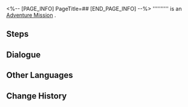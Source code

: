 <%-- [PAGE_INFO]
PageTitle=##
[END_PAGE_INFO] --%>
{{Stub|Dialogue.}}
{{Mission Infobox
|id            = 2020205
|title         = 
|image         = <!--Mission .png-->
|type          = Adventure
|event_name    = 
|chapter       = 
|requirements  = [[Adventure Mission]] ''[[Todd Riordan's Academic Research: Continued]]'' completed
|summary       = <!--official mission summary from Fate's Atlas-->
|characters    = Trailblazer
|startLocation = [[<!--starting world-->]] - [[<!--starting area-->]]
|world         = <!--starting world-->
|area          = <!--starting area-->
|prev          = Todd Riordan's Academic Research: Continued
|next          = 
|rewards       = 
}}
'''''''''' is an [[Adventure Mission]]<!--in [world]-->.

==Steps==


<!--
==Gameplay Notes==

--><!--
==Trial Character==

-->
==Dialogue==
{{Stub Dialogue}}
{{Dialogue Start}}
:{{tx}}
{{Dialogue End}}

==Other Languages==
{{Other Languages
|en   = 
|zhs  = 
|zht  = 
|ja   = 
|ko   = 
|es   = 
|fr   = 
|ru   = 
|th   = 
|vi   = 
|de   = 
|id   = 
|pt   = 
}}

==Change History==
{{Change History|1.3}}
